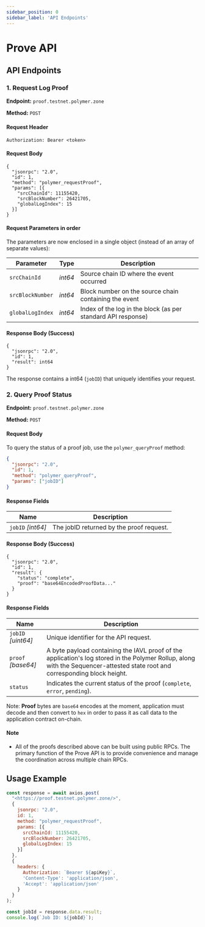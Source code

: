```yaml
---
sidebar_position: 0
sidebar_label: 'API Endpoints'
---
```


# Prove API

## API Endpoints

### 1. Request Log Proof

**Endpoint:** `proof.testnet.polymer.zone`

**Method:** `POST`

#### Request Header
```
Authorization: Bearer <token>
```

#### Request Body
```
{
  "jsonrpc": "2.0",
  "id": 1,
  "method": "polymer_requestProof",
  "params": [{
    "srcChainId": 11155420,
    "srcBlockNumber": 26421705,
    "globalLogIndex": 15
  }]
}
```

#### Request Parameters in order

The parameters are now enclosed in a single object (instead of an array of separate values):

| Parameter | Type | Description |
| --- | --- | --- |
| `srcChainId` | _int64_ | Source chain ID where the event occurred |
| `srcBlockNumber` | _int64_ | Block number on the source chain containing the event |
| `globalLogIndex` | _int64_ | Index of the log in the block (as per standard API response) |

#### Response Body (Success)
```
{
  "jsonrpc": "2.0",
  "id": 1,
  "result": int64
}
```
The response contains a int64 (`jobID`) that uniquely identifies your request.

### 2. Query Proof Status

**Endpoint:** `proof.testnet.polymer.zone`

**Method:** `POST`

#### Request Body

To query the status of a proof job, use the `polymer_queryProof` method:

```json
{
  "jsonrpc": "2.0",
  "id": 1,
  "method": "polymer_queryProof",
  "params": ["jobID"]
}
```

#### Response Fields
| Name                             | Description |
| -------------------------------- | --------------------------- |
| `jobID` _[int64]_          | The jobID returned by the proof request. |

#### Response Body (Success)
```
{
  "jsonrpc": "2.0",
  "id": 1,
  "result": {
    "status": "complete",
    "proof": "base64EncodedProofData..."
  }
}
```
#### Response Fields

| Name                             | Description |
| -------------------------------- | --------------------------- |
| `jobID` _[uint64]_          | Unique identifier for the API request. |
| `proof` _[base64]_          | A byte payload containing the IAVL proof of the application's log stored in the Polymer Rollup, along with the Sequencer-attested state root and corresponding block height. |
| `status`     | Indicates the current status of the proof (`complete`, `error`, `pending`). |

Note: **Proof** bytes are `base64` encodes at the moment, application must decode and then convert to `hex` in order to pass it as call data to the application contract on-chain.

#### Note
- All of the proofs described above can be built using public RPCs. The primary function of the Prove API is to provide convenience and manage the coordination across multiple chain RPCs.

## Usage Example

```jsx
const response = await axios.post(
  "<https://proof.testnet.polymer.zone/>",
  {
    jsonrpc: "2.0",
    id: 1,
    method: "polymer_requestProof",
    params: [{
      srcChainId: 11155420,
      srcBlockNumber: 26421705,
      globalLogIndex: 15
    }]
  },
  {
    headers: {
      Authorization: `Bearer ${apiKey}`,
      'Content-Type': 'application/json',
      'Accept': 'application/json'
    }
  }
);

const jobId = response.data.result;
console.log(`Job ID: ${jobId}`);

```

